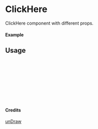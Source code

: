 
<Meta of={ClickHere} title="unDraw/ClickHere" />

# ClickHere

ClickHere component with different props.

#### Example

<Canvas of={ClickHere.Primary} />

## Usage

```ts
import { ClickHere } from "yadl-ui";

const Example = () => {
  return (
      <ClickHere />
  );
};

export default Example;
```

#### Credits
[unDraw](https://undraw.co/illustrations)
